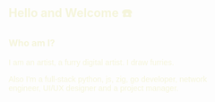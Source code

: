 <div class="content-wrapper">

## Hello and Welcome ☎️

### Who am I?

I am an artist, a furry digital artist. I draw furries.

Also I'm a full-stack python, js, zig, go developer, network engineer, UI/UX designer and a project manager.

</div>

<style>

.content-wrapper {
  padding: 0em 1.6em;
}

.content-wrapper::before {
    content: '';
    background-image: url('/img/banner_lg.png');
    width: 24rem;
    height: 25rem;
    background-size: cover;
    z-index: 1;
    left: 60%;
    margin-top: -1.3%;
    display: block;
    position: absolute;
}

p {
    width: 80%;
    font-weight: 350;
    font-family: sans-serif;
}

h1, h2, h3, h4, h5, h6, p {
    color: rgb(245, 245, 220);
}

strong {
    color: hsl(12, 80%, 80%);
}

.passcode {
    color: hsl(0, 0%, 45%);
    font-size: 1.01em;
    font-weight: 100;
    letter-spacing: 0.5em;
    background-color: rgba(123, 123, 123, 0.1);
    padding: 3px;
    border-radius: 3px;
}

a {
    color: inherit;
}

</style>